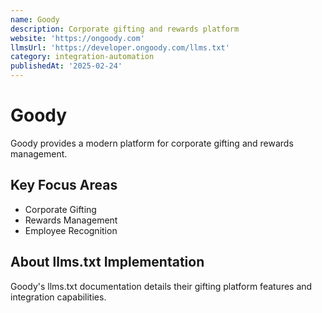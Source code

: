 ```yaml
---
name: Goody
description: Corporate gifting and rewards platform
website: 'https://ongoody.com'
llmsUrl: 'https://developer.ongoody.com/llms.txt'
category: integration-automation
publishedAt: '2025-02-24'
---
```


# Goody

Goody provides a modern platform for corporate gifting and rewards management.

## Key Focus Areas

- Corporate Gifting
- Rewards Management
- Employee Recognition

## About llms.txt Implementation

Goody's llms.txt documentation details their gifting platform features and integration capabilities.
